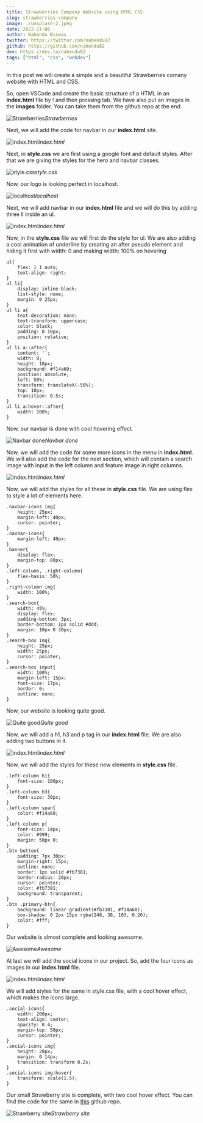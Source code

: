 ```yaml
---
title: Strawberries Company Website using HTML CSS
slug: strawberries-company
image: ./unsplash-2.jpeg
date: 2022-11-06
author: Nabendu Biswas
twitter: https://twitter.com/nabendu82
github: https://github.com/nabendu82
dev: https://dev.to/nabendu82
tags: ["html", "css", "webdev"]
---
```



In this post we will create a simple and a beautiful Strawberries comany website with HTML and CSS.

So, open VSCode and create the basic structure of a HTML in an **index.html** file by ! and then pressing tab. We have also put an images in the **images** folder. You can take them from the github repo at the end.

![Strawberries](https://res.cloudinary.com/dxkxvfo2o/image/upload/v1660587127/New-blogs/Yashvendra_5/2_mguzdq.png)_Strawberries_

Next, we will add the code for navbar in our **index.html** site.

![index.html](https://res.cloudinary.com/dxkxvfo2o/image/upload/v1660587129/New-blogs/Yashvendra_5/3_zkeus7.png)_index.html_

Next, in **style.css** we are first using a google font and default styles. After that we are giving the styles for the hero and navbar classes.

![style.css](https://res.cloudinary.com/dxkxvfo2o/image/upload/v1660587131/New-blogs/Yashvendra_5/4_qsqvnl.png)_style.css_

Now, our logo is looking perfect in localhost.

![localhost](https://res.cloudinary.com/dxkxvfo2o/image/upload/v1660587133/New-blogs/Yashvendra_5/5_nrbvmx.png)_localhost_

Next, we will add navbar in our **index.html** file and we will do this by adding three li inside an ul.

![index.html](https://res.cloudinary.com/dxkxvfo2o/image/upload/v1660587136/New-blogs/Yashvendra_5/6_m7x2eo.png)_index.html_

Now, in the **style.css** file we will first do the style for ul. We are also adding a cool animation of underline by creating an after pseudo element and hiding it first with width: 0 and making width: 100% on hovering

```
ul{
    flex: 1 1 auto;
    text-align: right;
}
ul li{
    display: inline-block;
    list-style: none;
    margin: 0 25px;
}
ul li a{
    text-decoration: none;
    text-transform: uppercase;
    color: black;
    padding: 0 10px;
    position: relative;
}
ul li a::after{
    content: '';
    width: 0;
    height: 10px;
    background: #f14a60;
    position: absolute;
    left: 50%;
    transform: translateX(-50%);
    top: 18px;
    transition: 0.5s;
}
ul li a:hover::after{
    width: 100%;
}
```

Now, our navbar is done with cool hovering effect.

![Navbar done](https://res.cloudinary.com/dxkxvfo2o/image/upload/v1660587138/New-blogs/Yashvendra_5/7_yggbf7.png)_Navbar done_

Now, we will add the code for some more icons in the menu in **index.html**. We will also add the code for the next section, which will contain a search image with input in the left column and feature image in right columns.

![index.html](https://res.cloudinary.com/dxkxvfo2o/image/upload/v1660587141/New-blogs/Yashvendra_5/8_grjqca.png)_index.html_

Now, we will add the styles for all these in **style.css** file. We are using flex to style a lot of elements here.

```
.navbar-icons img{
    height: 25px;
    margin-left: 40px;
    cursor: pointer;
}
.navbar-icons{
    margin-left: 40px;
}
.banner{
    display: flex;
    margin-top: 80px;
}
.left-column, .right-column{
    flex-basis: 50%;
}
.right-column img{
    width: 100%;
}
.search-box{
    width: 45%;
    display: flex;
    padding-bottom: 3px;
    border-bottom: 1px solid #ddd;
    margin: 10px 0 30px;
}
.search-box img{
    height: 25px;
    width: 25px;
    cursor: pointer;
}
.search-box input{
    width: 100%;
    margin-left: 15px;
    font-size: 17px;
    border: 0;
    outline: none;
}
```

Now, our website is looking quite good.

![Quite good](https://res.cloudinary.com/dxkxvfo2o/image/upload/v1660587144/New-blogs/Yashvendra_5/9_fjzcde.png)_Quite good_

Now, we will add a h1, h3 and p tag in our **index.html** file. We are also adding two buttons in it.

![index.html](https://res.cloudinary.com/dxkxvfo2o/image/upload/v1660587147/New-blogs/Yashvendra_5/10_zstbpg.png)_index.html_

Now, we will add the styles for these new elements in **style.css** file.

```
.left-column h1{
    font-size: 100px;
}
.left-column h3{
    font-size: 30px;
}
.left-column span{
    color: #f14a60;
}
.left-column p{
    font-size: 14px;
    color: #999;
    margin: 50px 0;
}
.btn button{
    padding: 7px 30px;
    margin-right: 15px;
    outline: none;
    border: 1px solid #fb7381;
    border-radius: 20px;
    cursor: pointer;
    color: #fb7381;
    background: transparent;
}
.btn .primary-btn{
    background: linear-gradient(#fb7381, #f14a60);
    box-shadow: 0 2px 15px rgba(248, 38, 103, 0.26);
    color: #fff;
}
```

Our website is almost complete and looking awesome.

![Awesome](https://res.cloudinary.com/dxkxvfo2o/image/upload/v1660587149/New-blogs/Yashvendra_5/11_isgwu2.png)_Awesome_

At last we will add the social icons in our project. So, add the four icons as images in our
**index.html** file.

![index.html](https://res.cloudinary.com/dxkxvfo2o/image/upload/v1660587151/New-blogs/Yashvendra_5/12_tdi8fq.png)_index.html_

We will add styles for the same in style.css file, with a cool hover effect, which makes the icons large.

```
.social-icons{
    width: 200px;
    text-align: center;
    opacity: 0.4;
    margin-top: 50px;
    cursor: pointer;
}
.social-icons img{
    height: 20px;
    margin: 0 14px;
    transition: transform 0.2s;
}
.social-icons img:hover{
    transform: scale(1.5);
}
```

Our small Strawberry site is complete, with two cool hover effect. You can find the code for the same in [this](https://github.com/nabendu82/strawberry-site) github repo.

![Strawberry site](https://res.cloudinary.com/dxkxvfo2o/image/upload/v1660587153/New-blogs/Yashvendra_5/13_szc9xh.gif)_Strawberry site_

